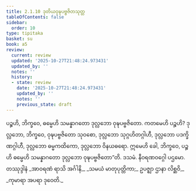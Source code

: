 ```yaml
---
title: 2.1.10 ဒုတိယဝုဍ္ဎပဗ္ဗဇိတသုတ္တ
tableOfContents: false
sidebar:
  order: 10
type: tipitaka
basket: su
book: a5
review:
  current: review
  updated: '2025-10-27T21:48:24.973431'
  updated_by: ''
  notes: ''
  history:
  - state: review
    date: '2025-10-27T21:48:24.973431'
    updated_by: ''
    notes: ''
    previous_state: draft
---
```



<ReviewStatus review={frontmatter.review} showDetails={true} />

<HypothesisAnnotation frontmatter={frontmatter} />

<DynamicBreadcrumb />

<Division number="60" book="a5" e="ch" v="16" p="69">

<Paragraph number="394" book="a5">
ပဉ္စဟိ, ဘိက္ခဝေ, ဓမ္မေဟိ သမန္နာဂတော ဒုလ္လဘော ဝုဍ္ဎပဗ္ဗဇိတော. ကတမေဟိ ပဉ္စဟိ? ဒုလ္လဘော, ဘိက္ခဝေ, ဝုဍ္ဎပဗ္ဗဇိတော သုဝစော, ဒုလ္လဘော သုဂ္ဂဟိတဂ္ဂါဟီ, ဒုလ္လဘော ပဒက္ခိဏဂ္ဂါဟီ, ဒုလ္လဘော ဓမ္မကထိကော, ဒုလ္လဘော ဝိနယဓရော. ဣမေဟိ ခေါ, ဘိက္ခဝေ, ပဉ္စဟိ ဓမ္မေဟိ သမန္နာဂတော ဒုလ္လဘော ဝုဍ္ဎပဗ္ဗဇိတော”တိ.

</Paragraph>
</Division>

<Paragraph number="395" type="center" book="a5">
ဒသမံ.



</Paragraph>

<Paragraph number="396" type="center" book="a5">
နီဝရဏဝဂ္ဂေါ ပဌမော.



</Paragraph>

<Paragraph number="397" type="center" book="a5">
တဿုဒ္ဒါနံ


</Paragraph>

<Paragraph number="398" type="verses" book="a5">
_အာဝရဏံ ရာသိ အင်္ဂါနိ,_  
_သမယံ မာတုပုတ္တိကာ;_  
ဥပဇ္ဈာ ဌာနာ လိစ္ဆဝိ,_  
_ကုမာရာ အပရာ ဒုဝေတိ._
</Paragraph>